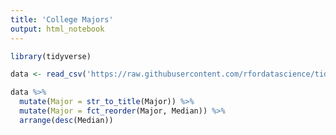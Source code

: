 ```yaml
---
title: 'College Majors'
output: html_notebook
---
```


```r
library(tidyverse)
```

```r
data <- read_csv('https://raw.githubusercontent.com/rfordatascience/tidytuesday/master/data/2018-10-16/recent-grads.csv')
```

```r
data %>%
  mutate(Major = str_to_title(Major)) %>%
  mutate(Major = fct_reorder(Major, Median)) %>%
  arrange(desc(Median))
```

